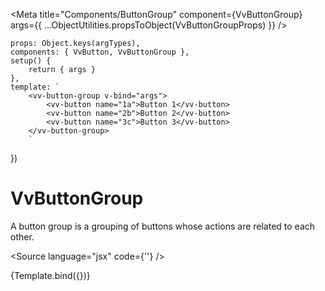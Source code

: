 

<Meta
	title="Components/ButtonGroup"
	component={VvButtonGroup}
	args={{ ...ObjectUtilities.propsToObject(VvButtonGroupProps) }}
/>

	props: Object.keys(argTypes),
	components: { VvButton, VvButtonGroup },
	setup() {
		return { args }
	},
	template: `
        <vv-button-group v-bind="args">
            <vv-button name="1a">Button 1</vv-button>
            <vv-button name="2b">Button 2</vv-button>
            <vv-button name="3c">Button 3</vv-button>
        </vv-button-group>
        `
})

# VvButtonGroup

A button group is a grouping of buttons whose actions are related to each other.

<Source language="jsx" code={'<vv-button></vv-button>'} />

<Canvas>
	<Story name="vv-button-group" args={{ vertical: false, compact: false }}>
		{Template.bind({})}
	</Story>
</Canvas>
